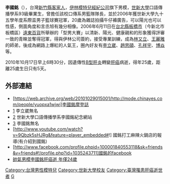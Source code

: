{{nofootnotes|time=2020-04-11}}
{{藝人
| 姓名 = 李國銘
| 類型 = 模特儿
| 英文名 = Vince
| 綽號 = 
| 出生日期 = {{birth date|1985|10|22}}
| 逝世日期 = {{death_date_and_age|2010|10|17|1985|10|22|mf=l}}
| 出生地點 = {{TWN}}[[新竹縣|新竹縣]][[竹東鎮|竹東鎮]]
| 逝世地點 = {{TWN}}[[新竹縣|新竹縣]][[竹東鎮|竹東鎮]]
| 國籍 = {{ROC}}
| 民族 = [[漢族|漢族]]客家人
| 音樂類型 = 
| 職業 = 模特兒
| 語言 = [[漢語|漢語]]、[[客家語|客家語]]、[[英語|英語]]
| 出道日期 = 2006年
| 經紀公司 = [[伊林模特兒經紀公司|伊林模特兒經紀公司]]
| 網站 =
}}
'''李國銘'''（{{bd|1985年|10月22日|2010年|10月17日|catIdx=Li李國銘}}），台灣[[新竹縣|新竹縣]][[客家人|客家人]]，[[伊林模特兒經紀公司|伊林模特兒經紀公司]]旗下男模，[[世新大學|世新大學]]口語傳播學系93級畢業生，曾擔任該校口傳系男籃隊隊長，並於2006年獲世新大學九十五學年度系際盃男子籃球賽冠軍，20歲為雜誌拍攝牛仔褲廣告，可以陽光也可以性感，側面角度和言丞旭有幾分相像。2006年6月11日在[[新北市|台北縣]][[板橋區_(新北市)|板橋市]]（今新北市板橋區）[[遠東百貨|遠東百貨]]所舉辦的「型男大賽」以清新、陽光、健康親和的形象獲得評審一致的青睞並奪得冠軍，得與伊林公司簽約，接受專業訓練，成為[[林又立|林又立]]、[[王麗雅|王麗雅]]的師弟，後成為網路上爆紅的人氣王，圈內好友有[[李立崴|李立崴]]、[[趙思碩|趙思碩]]、[[孔祥宇|孔祥宇]]、[[博焱|博焱]]等。

2010年10月17日早上6時30分，因遺傳性[[B型肝炎|B型肝炎]]轉變[[肝癌|肝癌]]病逝，得年25歲，距離25歲生日只有5天。

==外部連結==
*[https://web.archive.org/web/20101029015001/http://mode.chinayes.com/people/yuopxa1wjwi]李國銘摩登誌
*[http://www.wretch.cc/blog/liliwei0416/24302578] {{Wayback|url=http://www.wretch.cc/blog/liliwei0416/24302578 |date=20131227140421 }}李立崴無名
*[http://vincememorial.blogspot.com/] {{Wayback|url=http://vincememorial.blogspot.com/ |date=20190711043354 }}世新大學口語傳播學系李國銘紀念網站
*[http://www.wretch.cc/blog/vnz741022] {{Wayback|url=http://www.wretch.cc/blog/vnz741022 |date=20131227135513 }}李國銘無名
*[http://www.youtube.com/watch?v=9Qbzk5sHJRg&feature=player_embedded#!] {{Wayback|url=http://www.youtube.com/watch?v=9Qbzk5sHJRg&feature=player_embedded#! |date=20161006195830 }}國銘打工麻辣火鍋店的報導(有介紹到國銘)
*[http://www.facebook.com/profile.phpid=100001840553118&sk=friends&v=friends#!/profile.php?id=1035243711]國銘的facebook
*[http://history.n.yam.com/ebcnews/entertain/201010/20101028056164.html 帥氣男模李國銘肝癌逝 年僅24歲] {{Wayback|url=http://history.n.yam.com/ebcnews/entertain/201010/20101028056164.html |date=20160305034557 }}
{{DEFAULTSORT:Li李國銘}}
[[Category:台灣男性模特兒|Category:台灣男性模特兒]]
[[Category:世新大學校友|Category:世新大學校友]]
[[Category:臺灣罹患肝癌逝世者|Category:臺灣罹患肝癌逝世者]]
[[Category:李姓|G]]